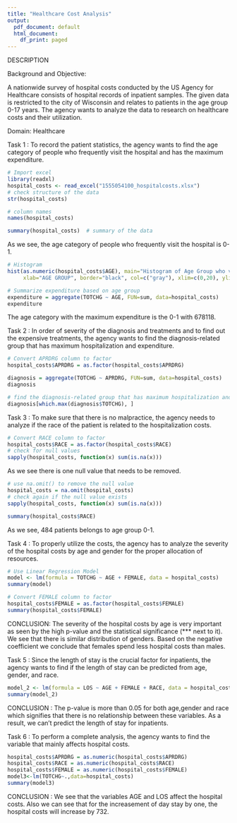 ```yaml
---
title: "Healthcare Cost Analysis"
output:
  pdf_document: default
  html_document:
    df_print: paged
---
```


DESCRIPTION

Background and Objective:

A nationwide survey of hospital costs conducted by the US Agency for Healthcare consists of hospital records of inpatient samples. The given data is restricted to the city of Wisconsin and relates to patients in the age group 0-17 years. The agency wants to analyze the data to research on healthcare costs and their utilization.

Domain: Healthcare


Task 1 : To record the patient statistics, the agency wants to find the age category of people who frequently visit the hospital and has the maximum expenditure.

```r
# Import excel
library(readxl)
hospital_costs <- read_excel("1555054100_hospitalcosts.xlsx")
# check structure of the data
str(hospital_costs)
```

```r
# column names
names(hospital_costs)
```

```r
summary(hospital_costs)  # summary of the data
```

As we see, the age category of people who frequently visit the hospital is 0-1.

```r
# Histogram
hist(as.numeric(hospital_costs$AGE), main="Histogram of Age Group who visit the hospital",
     xlab="AGE GROUP", border="black", col=c("gray"), xlim=c(0,20), ylim=c(0,350))
```

```r
# Summarize expenditure based on age group
expenditure = aggregate(TOTCHG ~ AGE, FUN=sum, data=hospital_costs)
expenditure
```

The age category with the maximum expenditure is the 0-1 with 678118.


Task 2 : In order of severity of the diagnosis and treatments and to find out the expensive treatments, the agency wants to find the diagnosis-related group that has maximum hospitalization and expenditure.

```r
# Convert APRDRG column to factor
hospital_costs$APRDRG = as.factor(hospital_costs$APRDRG)
```

```r
diagnosis = aggregate(TOTCHG ~ APRDRG, FUN=sum, data=hospital_costs)
diagnosis
```

```r
# find the diagnosis-related group that has maximum hospitalization and expenditure.
diagnosis[which.max(diagnosis$TOTCHG), ]
```

Task 3 : To make sure that there is no malpractice, the agency needs to analyze if the race of the patient is related to the hospitalization costs.

```r
# Convert RACE column to factor
hospital_costs$RACE = as.factor(hospital_costs$RACE)
# check for null values
sapply(hospital_costs, function(x) sum(is.na(x)))
```

As we see there is one null value that needs to be removed.

```r
# use na.omit() to remove the null value
hospital_costs = na.omit(hospital_costs)
# check again if the null value exists
sapply(hospital_costs, function(x) sum(is.na(x)))
```

```r
summary(hospital_costs$RACE)
```

As we see, 484 patients belongs to age group 0-1.


Task 4 : To properly utilize the costs, the agency has to analyze the severity of the hospital costs by age and gender for the proper allocation of resources.

```r
# Use Linear Regression Model
model <- lm(formula = TOTCHG ~ AGE + FEMALE, data = hospital_costs)
summary(model)
```

```r
# Convert FEMALE column to factor
hospital_costs$FEMALE = as.factor(hospital_costs$FEMALE)
summary(hospital_costs$FEMALE)
```

CONCLUSION: The severity of the hospital costs by age is very important as seen by the high p-value and the statistical significance (*** next to it).
We see that there is similar distribution of genders. Based on the negative coefficient we conclude that females spend less hospital costs than males.

Task 5 : Since the length of stay is the crucial factor for inpatients, the agency wants to find if the length of stay can be predicted from age, gender, and race.

```r
model_2 <- lm(formula = LOS ~ AGE + FEMALE + RACE, data = hospital_costs)
summary(model_2)
```

CONCLUSION : The p-value is more than 0.05 for both age,gender and race which signifies that there is no relationship between these variables. As a result, we can't predict the length of stay for inpatients.

Task 6 : To perform a complete analysis, the agency wants to find the variable that mainly affects hospital costs.

```r
hospital_costs$APRDRG = as.numeric(hospital_costs$APRDRG)
hospital_costs$RACE = as.numeric(hospital_costs$RACE)
hospital_costs$FEMALE = as.numeric(hospital_costs$FEMALE)
model3<-lm(TOTCHG~.,data=hospital_costs)
summary(model3)
```

CONCLUSION : We see that the variables AGE and LOS affect the hospital costs. Also we can see that for the increasement of day stay by one, the hospital costs will increase by 732.
